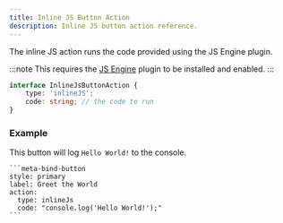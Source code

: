 ---
title: Inline JS Button Action
description: Inline JS button action reference.
---

The inline JS action runs the code provided using the JS Engine plugin.

:::note
This requires the [JS Engine](https://github.com/mProjectsCode/obsidian-js-engine-plugin) plugin to be installed and enabled.
:::

```ts
interface InlineJsButtonAction {
	type: 'inlineJS';
	code: string; // the code to run
}
```

### Example

This button will log `Hello World!` to the console.

````custom_markdown {5-6}
```meta-bind-button
style: primary
label: Greet the World
action:
  type: inlineJs
  code: "console.log('Hello World!');"
```
````
